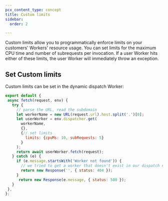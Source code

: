 ```yaml
---
pcx_content_type: concept
title: Custom limits
sidebar:
  order: 2

---
```


Custom limits allow you to programmatically enforce limits on your customers' Workers' resource usage. You can set limits for the maximum CPU time and number of subrequests per invocation. If a user Worker hits either of these limits, the user Worker will immediately throw an exception.

## Set Custom limits

Custom limits can be set in the dynamic dispatch Worker:

```js
export default {
 async fetch(request, env) {
   try {
     // parse the URL, read the subdomain
     let workerName = new URL(request.url).host.split('.')[0];
     let userWorker = env.dispatcher.get(
       workerName,
       {},
       {// set limits
         limits: {cpuMs: 10, subRequests: 5}
       }
     );
     return await userWorker.fetch(request);
   } catch (e) {
     if (e.message.startsWith('Worker not found')) {
       // we tried to get a worker that doesn't exist in our dispatch namespace
       return new Response('', { status: 404 });
     }
      return new Response(e.message, { status: 500 });
   }
 },
};
```
